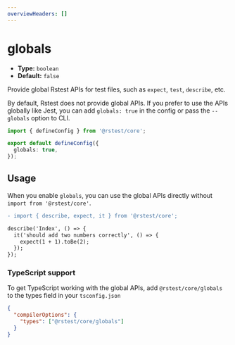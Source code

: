 ```yaml
---
overviewHeaders: []
---
```


# globals

- **Type:** `boolean`
- **Default:** `false`

Provide global Rstest APIs for test files, such as `expect`, `test`, `describe`, etc.

By default, Rstest does not provide global APIs. If you prefer to use the APIs globally like Jest, you can add `globals: true` in the config or pass the `--globals` option to CLI.

```ts title="rstest.config.ts"
import { defineConfig } from '@rstest/core';

export default defineConfig({
  globals: true,
});
```

## Usage

When you enable `globals`, you can use the global APIs directly without `import from '@rstest/core'`.

```diff title="index.test.ts"
- import { describe, expect, it } from '@rstest/core';

describe('Index', () => {
  it('should add two numbers correctly', () => {
    expect(1 + 1).toBe(2);
  });
});
```

### TypeScript support

To get TypeScript working with the global APIs, add `@rstest/core/globals` to the types field in your `tsconfig.json`

```json title=tsconfig.json
{
  "compilerOptions": {
    "types": ["@rstest/core/globals"]
  }
}
```
